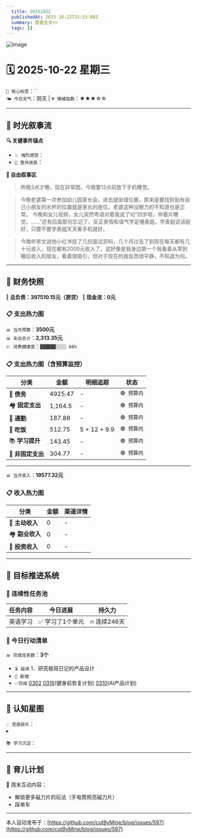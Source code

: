 ```yaml
---
  title: 20251022
  publishedAt: 2025-10-22T15:53:08Z
  summary: 查看全文>>
  tags: []
---
```


![Image](https://github.com/user-attachments/assets/f68af46c-3970-4b02-8223-4cdaa71b36af)

# 🗓️ 2025-10-22 星期三  
`🔑 核心标签`：``  
`🌤️ 今日天气`：阴天 | `💗 情绪指数`：★★★☆☆   

---


## 🌊 **时光叙事流**
**🔍 关键事件锚点**  
- `💥 强烈感受`：         
- `🎉 意外收获`：           

**📖 自由叙事区**  
> 昨晚3点才睡，现在非常困，今晚要12点前放下手机睡觉。

> 今晚老婆第一次参加幼儿园家长会，进去就坐错位置，原来是要找到贴有自己小朋友的水杯的位置就是家长的座位，老婆这种没眼力的不知道也是正常。
> 今晚和女儿视频，女儿突然粤语对着我说了句“四岁啦，仲着片睡觉，……”还有后面那句忘记了，反正表情和语气学足噻表姐，学表姐说话挺好，只要不要学表姐天天看手机就好。

> 今晚听李文说他小红书挂了几份面试资料，几个月过去了到现在每天都有几十元收入，现在都有2000元收入了，这好像是我身边第一个我看着从零到睡后收入的朋友，看着很吸引，但对于现在的我反而很平静，不知道为何。

---

## 💸 **财务快照**
‖ **总负债：397510.15元（房贷）**
‖ **现金流：0元**

### 📋 支出热力图

`📊 当月预算`：**3500元**  
`📊 支出合计`：**2,313.35元**  
`💹 消费健康度`：`▓▓▓▓▓▓░░░░ 66%`  
### 📋 支出热力图（含预算监控）
| 分类         | 金额    | 明细追踪                  | 状态           |
|--------------|---------|---------------------------|----------------|
| 🏦 **债务**    | 4925.47   |  -  | `🟢 预算内`   |
| 🏘️ **固定支出** | 1,164.5     |  -  | `🟢 预算内`     |
| 🚌 **通勤**     | 187.88   | -  | `🟢 预算内`     |
| 🍜 **吃饭**     | 512.75  |  5 + 12 + 9.9  | `🟢 预算内`   |
| 📚 **学习提升** | 143.45      |   -     | `🟢 预算内`     |
| 🎲 **非固定支出** | 304.77   |  -  | `🟢 预算内`  |
---

`📊 当月收入`：**19577.32元**  

### 📋 收入热力图
| 分类         | 金额    | 渠道详情             |
|--------------|---------|-------------------------|
| 🏦 **主动收入**  | 0                | -        |
| 🏘️ **副业收入**  | 0                | -        |
| 🚌 **投资收入**  | 0                | -        |



---

## 🎯 **目标推进系统**

### 🔄 连续性任务池
| 任务内容                | 今日进展          | 持久力     |
|-------------------------|-------------------|------------|
| 英语学习         | ✅ 学习了1个单元 | 🔥 连续246天  |




### 📌 今日行动清单

`📊 完成任务数`：**3个**  
- `⏳ 延续` 1、研究极简日记的产品设计             
- `🚩 新增`   
- `✅完成` [0302](note://WEB9685e40ae7a6464db1196641a1ffd0ee)   [0316](note://WEBc1fcc89ec3e741538b703e8017b38c9f)(健身前恢复计划)  [0310](note://WEBfc89f9187c014fbe9fab88e2d09b4bde)(AI产品计划)


---

## 🌌 **认知星图**
`💡 灵感碎片`：  
▸ 


`📚 学习沉淀`：  
>    

---

## 🌃 育儿计划

🚀 周末互动内容：  
- 解锁更多磁力片的玩法（手电筒照亮磁力片）  
- 踩单车

---
本人自动发布于：[https://github.com/cutByMine/blog/issues/597](https://github.com/cutByMine/blog/issues/597)
